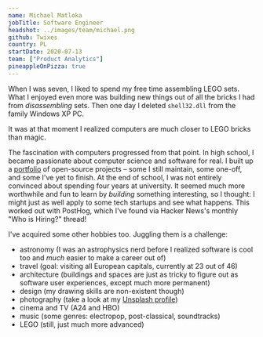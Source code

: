 ```yaml
---
name: Michael Matloka
jobTitle: Software Engineer
headshot: ../images/team/michael.png
github: Twixes
country: PL
startDate: 2020-07-13
team: ["Product Analytics"]
pineappleOnPizza: true
---
```


When I was seven, I liked to spend my free time assembling LEGO sets. What I enjoyed even more was building new things out of all the bricks I had from _disassembling_ sets. Then one day I deleted `shell32.dll` from the family Windows XP PC.

It was at that moment I realized computers are much closer to LEGO bricks than magic.

The fascination with computers progressed from that point. In high school, I became passionate about computer science and software for real. I built up a [portfolio](https://github.com/Twixes/) of open-source projects – some I still maintain, some one-off, and some I've yet to finish. At the end of school, I was not entirely convinced about spending four years at university. It seemed much more worthwhile and fun to learn by _building_ something interesting, so I thought: I might just as well apply to some tech startups and see what happens. This worked out with PostHog, which I've found via Hacker News's monthly "Who is Hiring?" thread!

I've acquired some other hobbies too. Juggling them is a challenge:

- astronomy (I was an astrophysics nerd before I realized software is cool too and _much_ easier to make a career out of)
- travel (goal: visiting all European capitals, currently at 23 out of 46)
- architecture (buildings and spaces are just as tricky to figure out as software user experiences, except much more permanent)
- design (my drawing skills are non-existent though)
- photography (take a look at my [Unsplash profile](https://unsplash.com/@matlokam))
- cinema and TV (A24 and HBO)
- music (some genres: electropop, post-classical, soundtracks)
- LEGO (still, just much more advanced)
